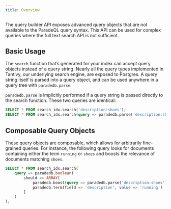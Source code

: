```yaml
---
title: Overview
---
```


The query builder API exposes advanced query objects that are not available to the ParadeQL query syntax.
This API can be used for complex queries where the full text search API is not sufficient.

## Basic Usage

The `search` function that’s generated for your index can accept query objects instead of a query string. Nearly all the query types implemented in Tantivy, our underlying search engine, are exposed to Postgres.
A query string itself is parsed into a query object, and can be used anywhere in a query tree with `paradedb.parse`.

`paradedb.parse` is implicitly performed if a query string is passed directly to the search function. These two queries are identical:

```sql
SELECT * FROM search_idx.search('description:shoes');
SELECT * FROM search_idx.search(query => paradedb.parse('description:shoes'));
```

## Composable Query Objects

These query objects are composable, which allows for arbitrarily fine-grained queries. For instance, the following query looks
for documents containing either the term `running` or `shoes` and boosts the relevance of documents matching `shoes`.

```sql
SELECT * FROM search_idx.search(
    query => paradedb.boolean(
        should => ARRAY[
            paradedb.boost(query => paradedb.parse('description:shoes'), boost => 2.0),
            paradedb.term(field => 'description', value => 'running')
        ]
    )
);
```

